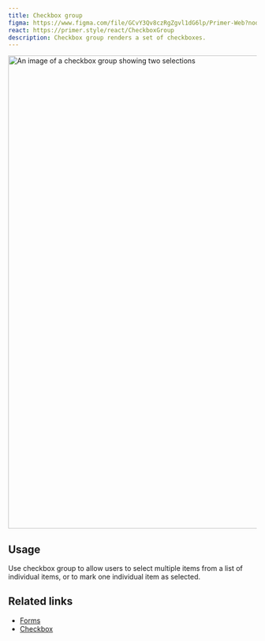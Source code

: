 ```yaml
---
title: Checkbox group
figma: https://www.figma.com/file/GCvY3Qv8czRgZgvl1dG6lp/Primer-Web?node-id=15341%3A47574
react: https://primer.style/react/CheckboxGroup
description: Checkbox group renders a set of checkboxes.
---
```


<img
  width="960"
  alt="An image of a checkbox group showing two selections"
  src="https://user-images.githubusercontent.com/586552/205333350-f767c1ee-61b9-49e8-963d-0fad537749e9.png"
/>

## Usage

Use checkbox group to allow users to select multiple items from a list of individual items, or to mark one individual item as selected.

## Related links

- [Forms](../ui-patterns/forms#related-components)
- [Checkbox](/checkbox)




